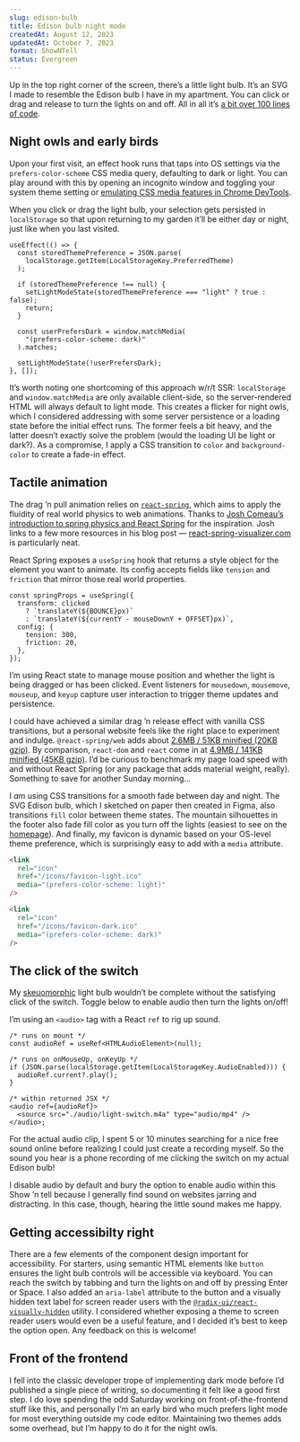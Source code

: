 ```yaml
---
slug: edison-bulb
title: Edison bulb night mode
createdAt: August 12, 2023
updatedAt: October 7, 2023
format: ShowNTell
status: Evergreen
---
```


Up in the top right corner of the screen, there’s a little light bulb. It’s an SVG I made to resemble the Edison bulb I have in my apartment. You can click or drag and release to turn the lights on and off. All in all it’s <a href="https://github.com/pmillspaugh/petermillspaugh.com/tree/main/src/components/Layout/Header/LightSwitch.tsx" target="_blank">a bit over 100 lines of code</a>.

## Night owls and early birds

Upon your first visit, an effect hook runs that taps into OS settings via the `prefers-color-scheme` CSS media query, defaulting to dark or light. You can play around with this by opening an incognito window and toggling your system theme setting or <a href="https://developer.chrome.com/docs/devtools/rendering/emulate-css/" target="_blank">emulating CSS media features in Chrome DevTools</a>.

When you click or drag the light bulb, your selection gets persisted in `localStorage` so that upon returning to my garden it’ll be either day or night, just like when you last visited.

```tsx
useEffect(() => {
  const storedThemePreference = JSON.parse(
    localStorage.getItem(LocalStorageKey.PreferredTheme)
  );

  if (storedThemePreference !== null) {
    setLightModeState(storedThemePreference === "light" ? true : false);
    return;
  }

  const userPrefersDark = window.matchMedia(
    "(prefers-color-scheme: dark)"
  ).matches;

  setLightModeState(!userPrefersDark);
}, []);
```

It’s worth noting one shortcoming of this approach w/r/t SSR: `localStorage` and `window.matchMedia` are only available client-side, so the server-rendered HTML will always default to light mode. This creates a flicker for night owls, which I considered addressing with some server persistence or a loading state before the initial effect runs. The former feels a bit heavy, and the latter doesn’t exactly solve the problem (would the loading UI be light or dark?). As a compromise, I apply a CSS transition to `color` and `background-color` to create a fade-in effect.

## Tactile animation

The drag ’n pull animation relies on <a href="https://www.react-spring.dev/" target="_blank">`react-spring`</a>, which aims to apply the fluidity of real world physics to web animations. Thanks to <a href="https://www.joshwcomeau.com/animation/a-friendly-introduction-to-spring-physics/" target="_blank">Josh Comeau’s introduction to spring physics and React Spring</a> for the inspiration. Josh links to a few more resources in his blog post — <a href="https://react-spring-visualizer.com" target="_blank">react-spring-visualizer.com</a> is particularly neat.

React Spring exposes a `useSpring` hook that returns a style object for the element you want to animate. Its config accepts fields like `tension` and `friction` that mirror those real world properties.

```tsx
const springProps = useSpring({
  transform: clicked
    ? `translateY(${BOUNCE}px)`
    : `translateY(${currentY - mouseDownY + OFFSET}px)`,
  config: {
    tension: 300,
    friction: 20,
  },
});
```

I’m using React state to manage mouse position and whether the light is being dragged or has been clicked. Event listeners for `mousedown`, `mousemove`, `mouseup`, and `keyup` capture user interaction to trigger theme updates and persistence.

I could have achieved a similar drag ’n release effect with vanilla CSS transitions, but a personal website feels like the right place to experiment and indulge. `@react-spring/web` adds about <a href="https://pkg-size.dev/@react-spring%2Fweb?no-peers" target="_blank">2.6MB / 51KB minified (20KB gzip)</a>. By comparison, `react-dom` and `react` come in at <a href="https://pkg-size.dev/react-dom" target="_blank">4.9MB / 141KB minified (45KB gzip)</a>. I’d be curious to benchmark my page load speed with and without React Spring (or any package that adds material weight, really). Something to save for another Sunday morning...

I _am_ using CSS transitions for a smooth fade between day and night. The SVG Edison bulb, which I sketched on paper then created in Figma, also transitions `fill` color between theme states. The mountain silhouettes in the footer also fade fill color as you turn off the lights (easiest to see on the <a href="/" target="_blank">homepage</a>). And finally, my favicon is dynamic based on your OS-level theme preference, which is surprisingly easy to add with a `media` attribute.

```html
<link
  rel="icon"
  href="/icons/favicon-light.ico"
  media="(prefers-color-scheme: light)"
/>

<link
  rel="icon"
  href="/icons/favicon-dark.ico"
  media="(prefers-color-scheme: dark)"
/>
```

## The click of the switch

My <a href="https://en.wikipedia.org/wiki/Skeuomorph" target="_blank">skeuomorphic</a> light bulb wouldn’t be complete without the satisfying click of the switch. Toggle below to enable audio then turn the lights on/off!

<AudioSwitch />

I’m using an `<audio>` tag with a React `ref` to rig up sound.

```tsx
/* runs on mount */
const audioRef = useRef<HTMLAudioElement>(null);

/* runs on onMouseUp, onKeyUp */
if (JSON.parse(localStorage.getItem(LocalStorageKey.AudioEnabled))) {
  audioRef.current?.play();
}

/* within returned JSX */
<audio ref={audioRef}>
  <source src="./audio/light-switch.m4a" type="audio/mp4" />
</audio>;
```

For the actual audio clip, I spent 5 or 10 minutes searching for a nice free sound online before realizing I could just create a recording myself. So the sound you hear is a phone recording of me clicking the switch on my actual Edison bulb!

I disable audio by default and bury the option to enable audio within this Show ’n tell because I generally find sound on websites jarring and distracting. In this case, though, hearing the little sound makes me happy.

## Getting accessibilty right

There are a few elements of the component design important for accessibility. For starters, using semantic HTML elements like `button` ensures the light bulb controls will be accessible via keyboard. You can reach the switch by tabbing and turn the lights on and off by pressing Enter or Space. I also added an `aria-label` attribute to the button and a visually hidden text label for screen reader users with the <a href="https://www.radix-ui.com/primitives/docs/utilities/visually-hidden" target="_blank">`@radix-ui/react-visually-hidden`</a> utility. I considered whether exposing a theme to screen reader users would even be a useful feature, and I decided it’s best to keep the option open. Any feedback on this is welcome!

## Front of the frontend

I fell into the classic developer trope of implementing dark mode before I’d published a single piece of writing, so documenting it felt like a good first step. I do love spending the odd Saturday working on front-of-the-frontend stuff like this, and personally I’m an early bird who much prefers light mode for most everything outside my code editor. Maintaining two themes adds some overhead, but I’m happy to do it for the night owls.
